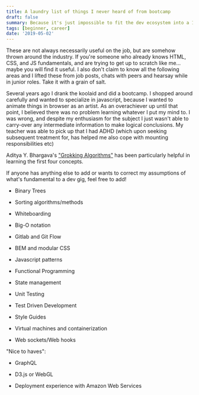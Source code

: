 ```yaml
---
title: A laundry list of things I never heard of from bootcamp
draft: false
summary: Because it's just impossible to fit the dev ecosystem into a 10 week crash course
tags: [beginner, career]
date: '2019-05-02'
---
```


These are not always necessarily useful on the job, but are somehow thrown around the industry. If you're someone who already knows HTML, CSS, and JS fundamentals, and are trying to get up to scratch like me... maybe you will find it useful. I also don't claim to know all the following areas and I lifted these from job posts, chats with peers and hearsay while in junior roles. Take it with a grain of salt.

Several years ago I drank the koolaid and did a bootcamp. I shopped around carefully and wanted to specialize in javascript, because I wanted to animate things in browser as an artist. As an overachiever up until that point, I believed there was no problem learning whatever I put my mind to. I was wrong, and despite my enthusiasm for the subject I just wasn't able to carry-over any intermediate information to make logical conclusions. My teacher was able to pick up that I had ADHD (which upon seeking subsequent treatment for, has helped me also cope with mounting responsibilities etc)

Aditya Y. Bhargava's ["Grokking Algorithms"](https://www.manning.com/books/grokking-algorithms) has been particularly helpful in learning the first four concepts.

If anyone has anything else to add or wants to correct my assumptions of what's fundamental to a dev gig, feel free to add!

- Binary Trees

- Sorting algorithms/methods

- Whiteboarding

- Big-O notation

- Gitlab and Git Flow

- BEM and modular CSS

- Javascript patterns

- Functional Programming

- State management

- Unit Testing

- Test Driven Development

- Style Guides

- Virtual machines and containerization

- Web sockets/Web hooks

"Nice to haves":

- GraphQL

- D3.js or WebGL

- Deployment experience with Amazon Web Services
